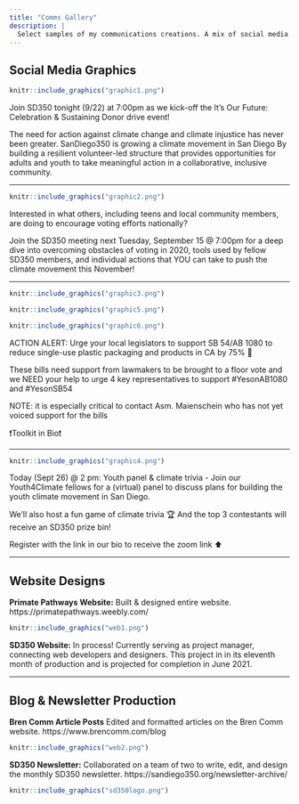 ```yaml
---
title: "Comms Gallery"
description: |
  Select samples of my communications creations. A mix of social media graphics, website designs, and text editing!
---
```


## Social Media Graphics

```r
knitr::include_graphics("graphic1.png")
```
Join SD350 tonight (9/22) at 7:00pm as we kick-off the It's Our Future: Celebration & Sustaining Donor drive event!

The need for action against climate change and climate injustice has never been greater. SanDiego350 is growing a climate movement in San Diego By building a resilient volunteer-led structure that provides opportunities for adults and youth to take meaningful action in a collaborative, inclusive community.

---

```r
knitr::include_graphics("graphic2.png")
```
Interested in what others, including teens and local community members, are doing to encourage voting efforts nationally?

Join the SD350 meeting next Tuesday, September 15 @ 7:00pm for a deep dive into overcoming obstacles of voting in 2020, tools used by fellow SD350 members, and individual actions that YOU can take to push the climate movement this November!

---

```r
knitr::include_graphics("graphic3.png")
```

```r
knitr::include_graphics("graphic5.png")
```

```r
knitr::include_graphics("graphic6.png")
```
ACTION ALERT: Urge your local legislators to support SB 54/AB 1080 to reduce single-use plastic packaging and products in CA by 75% 🚨

These bills need support from lawmakers to be brought to a floor vote and we NEED your help to urge 4 key representatives to support #YesonAB1080 and #YesonSB54

NOTE: it is especially critical to contact Asm. Maienschein who has not yet voiced support for the bills

❗️Toolkit in Bio❗️

---

```r
knitr::include_graphics("graphic4.png")
```
Today (Sept 26) @ 2 pm: Youth panel & climate trivia - Join our Youth4Climate fellows for a (virtual) panel to discuss plans for building the youth climate movement in San Diego.

We’ll also host a fun game of climate trivia 🏆 And the top 3 contestants will receive an SD350 prize bin!

Register with the link in our bio to receive the zoom link ⬆️

---

## Website Designs

**Primate Pathways Website:** Built & designed entire website.
https://primatepathways.weebly.com/

```r
knitr::include_graphics("web1.png")
```

**SD350 Website:** In process! Currently serving as project manager, connecting web developers and designers. This project in in its eleventh month of production and is projected for completion in June 2021.

---

## Blog & Newsletter Production

**Bren Comm Article Posts** Edited and formatted articles on the Bren Comm website.
https://www.brencomm.com/blog

```r
knitr::include_graphics("web2.png")
```

**SD350 Newsletter:** Collaborated on a team of two to write, edit, and design the monthly SD350 newsletter.
https://sandiego350.org/newsletter-archive/

```r
knitr::include_graphics("sd350logo.png")
```